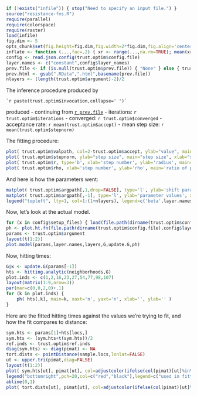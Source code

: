 ```r
if (!exists("infile")) { stop("Need to specify an input file.") }
source("resistance-fns.R")
require(parallel)
require(colorspace)
require(raster)
load(infile)
fig.dim <- 5
opts_chunk$set(fig.height=fig.dim,fig.width=2*fig.dim,fig.align='center')
inflate <- function (...,fac=.2) { xr <- range(...,na.rm=TRUE); mean(xr) + (1+fac) * (xr-mean(xr)) }
config <- read.json.config(trust.optim$config.file)
layer.names <- c("constant",config$layer_names)
prev.file <- if (is.null(trust.optim$prev.file)) { "None" } else { trust.optim$prev.file}
prev.html <- gsub(".RData",".html",basename(prev.file))
nlayers <- (length(trust.optim$argument)-2)/2
```

The inference procedure produced by
```
`r paste(trust.optim$invocation,collapse=' ')`
```
produced
- continuing from [`r prev.file`](`r prev.html`)
- iterations: `r trust.optim$iterations`
- converged: `r trust.optim$converged`
- acceptance rate: `r mean(trust.optim$accept)`
- mean step size: `r mean(trust.optim$stepnorm)`  


The fitting procedure:
```r
plot( trust.optim$valpath, col=2-trust.optim$accept, ylab="value", main="value", xlab="step number", type='b', log='y' )
plot( trust.optim$stepnorm, ylab="step size", main="step size", xlab="step number", type='b' )
plot( trust.optim$r, type='b', xlab='step number', ylab='radius', main='radius' )
plot( trust.optim$rho, xlab='step number', ylab='rho', main='ratio of predicted to observed improvement', type='b', ylim=c(-2,2) )
```

And here is how the parameters went:
```r
matplot( trust.optim$argpath[,1,drop=FALSE], type='l', ylab='shift parameter', xlab='step number' )
matplot( trust.optim$argpath[,-1], type='l', ylab='parameter values', xlab='step number', lty=c(1,rep(1,nlayers),rep(2,nlayers)), col=c(1,2:(1+nlayers),2:(1+nlayers)) )
legend("topleft", lty=1, col=1:(1+nlayers), legend=c('beta',layer.names))
```

Now, let's look at the actual model.
```r
for (x in config$setup_files) { load(file.path(dirname(trust.optim$config.file),x)) }
ph <- plot.ht.fn(file.path(dirname(trust.optim$config.file),config$layer_prefix),nonmissing,homedir="..",default.par.args=list(mar=c(3,3,3,3)+.1),layer=nalayer)
params <- trust.optim$argument
layout(t(1:2))
plot.model(params,layer.names,layers,G,update.G,ph)
```

Now, hitting times:
```r
G@x <- update.G(params[-1])
hts <- hitting.analytic(neighborhoods,G)
plot.inds <- c(1,2,16,23,27,54,77,98,107)
layout(matrix(1:9,nrow=3))
par(mar=c(0,0,2,0)+.1)
for (k in plot.inds) {
    ph( hts[,k], main=k, xaxt='n', yaxt='n', xlab='', ylab='' )
}
```

Here are the fitted hitting times against the values we're trying to fit,
and how the fit compares to distance:
```r
sym.hts <- params[1]+hts[locs,]
sym.hts <- (sym.hts+t(sym.hts))/2
ref.inds <- trust.optim$ref.inds
diag(sym.hts) <- diag(pimat) <- NA
tort.dists <- pointDistance(sample.locs,lonlat=FALSE)
ut <- upper.tri(pimat,diag=FALSE)
layout(t(1:2))
plot( sym.hts[ut], pimat[ut], col=adjustcolor(ifelse(col(pimat)[ut]%in%ref.inds,'red','black'),0.25), pch=20, cex=0.5, ylab="observed times", xlab="fitted times" )
legend("bottomright",pch=20,col=c("red","black"),legend=c("used in fitting","not used in fitting"))
abline(0,1)
plot( tort.dists[ut], pimat[ut], col=adjustcolor(ifelse(col(pimat)[ut]%in%ref.inds,'red','black'),0.25), pch=20, cex=0.5, ylab="observed times", xlab="geographic distance" )
```

